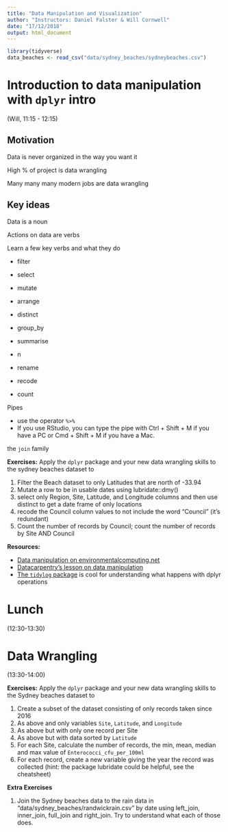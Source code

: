 ```yaml
---
title: "Data Manipulation and Visualization"
author: "Instructors: Daniel Falster & Will Cornwell"
date: "17/12/2018"
output: html_document
---
```


```r
library(tidyverse)
data_beaches <- read_csv("data/sydney_beaches/sydneybeaches.csv")
```

# Introduction to data manipulation with `dplyr` intro

(Will, 11:15 - 12:15)

## Motivation

Data is never organized in the way you want it 

High % of project is data wrangling

Many many many modern jobs are data wrangling

## Key ideas

Data is a noun

Actions on data are verbs  

Learn a few key verbs and what they do

- filter

- select

- mutate

- arrange

- distinct

- group_by

- summarise

- n

- rename

- recode

- count

Pipes


- use the operator `%>%` 
- If you use RStudio, you can type the pipe with Ctrl + Shift + M if you have a PC or Cmd + Shift + M if you have a Mac.

the `join` family

**Exercises:** Apply the `dplyr` package and your new data wrangling skills to the sydney beaches dataset to 

1. Filter the Beach dataset to only Latitudes that are north of -33.94
2. Mutate a row to be in usable dates using lubridate::dmy()
3. select only Region, Site, Latitude, and Longitude columns and then use distinct to get a date frame of only locations
4. recode the Council column values to not include the word "Council" (it's redundant)
5. Count the number of records by Council; count the number of records by Site AND Council

**Resources:**

- [Data manipulation on environmentalcomputing.net](http://environmentalcomputing.net/data-manipulation/) 
- [Datacarpentry's lesson on data manipulation](https://datacarpentry.org/R-ecology-lesson/03-dplyr.html)
- [The `tidylog` package](https://github.com/elbersb/tidylog) is cool for understanding what happens with dplyr operations

# Lunch

(12:30-13:30)


# Data Wrangling

(13:30-14:00)

**Exercises:** Apply the `dplyr` package and your new data wrangling skills to the Sydney beaches dataset to 

1. Create a subset of the dataset consisting of only records taken since 2016
2. As above and only variables `Site`, `Latitude`, and `Longitude`
3. As above but with only one record per Site
3. As above but with data sorted by `Latitude`
4. For each Site, calculate the number of records, the min, mean, median and max value of `Enterococci_cfu_per_100ml` 
5. For each record, create a new variable giving the year the record was collected (hint: the package lubridate could be helpful, see the cheatsheet) 

**Extra Exercises** 

1. Join the Sydney beaches data to the rain data in "data/sydney_beaches/randwickrain.csv" by date using left_join, inner_join, full_join and right_join.  Try to understand what each of those does.  
